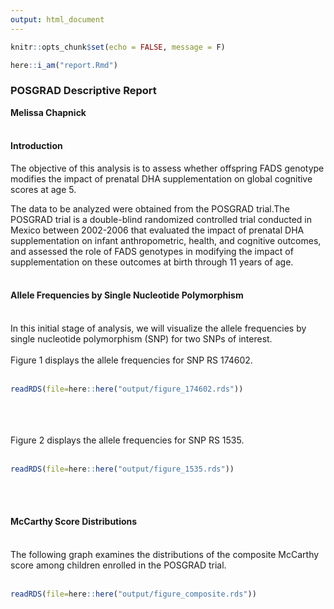 ```yaml
---
output: html_document
---
```


```r
knitr::opts_chunk$set(echo = FALSE, message = F)
```

```r
here::i_am("report.Rmd")
```

### **POSGRAD Descriptive Report**
**Melissa Chapnick**
\
\

#### **Introduction**

The objective of this analysis is to assess whether offspring FADS genotype modifies the impact of prenatal DHA supplementation on global cognitive scores at age 5.

The data to be analyzed were obtained from the POSGRAD trial.The POSGRAD trial is a double-blind randomized controlled trial conducted in Mexico between 2002-2006 that evaluated the impact of prenatal DHA supplementation on infant anthropometric, health, and cognitive outcomes, and assessed the role of FADS genotypes in modifying the impact of supplementation on these outcomes at birth through 11 years of age.
\
\

#### **Allele Frequencies by Single Nucleotide Polymorphism**
\
In this initial stage of analysis, we will visualize the allele frequencies by single nucleotide polymorphism (SNP) for two SNPs of interest.
\
\
Figure 1 displays the allele frequencies for SNP RS 174602.
\
\
```r
readRDS(file=here::here("output/figure_174602.rds"))

```
\
\
\
Figure 2 displays the allele frequencies for SNP RS 1535.
\
\
```r
readRDS(file=here::here("output/figure_1535.rds"))
```
\
\

#### **McCarthy Score Distributions**
\
The following graph examines the distributions of the composite McCarthy score among children enrolled in the POSGRAD trial.
\
\
```r
readRDS(file=here::here("output/figure_composite.rds"))
```

